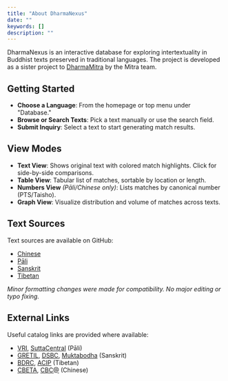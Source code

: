 ```yaml
---
title: "About DharmaNexus"
date: ""
keywords: []
description: ""
---
```


DharmaNexus is an interactive database for exploring intertextuality in Buddhist texts preserved in traditional languages. The project is developed as a sister project to [DharmaMitra](https://dharmamitra.org/) by the Mitra team.


## Getting Started

* **Choose a Language**: From the homepage or top menu under "Database."
* **Browse or Search Texts**: Pick a text manually or use the search field.
* **Submit Inquiry**: Select a text to start generating match results.

## View Modes

* **Text View**: Shows original text with colored match highlights. Click for side-by-side comparisons.
* **Table View**: Tabular list of matches, sortable by location or length.
* **Numbers View** *(Pāli/Chinese only)*: Lists matches by canonical number (PTS/Taisho).
* **Graph View**: Visualize distribution and volume of matches across texts.

## Text Sources

Text sources are available on GitHub:

* [Chinese](https://github.com/dharmamitra/dharmanexus-chinese)
* [Pāli](https://github.com/dharmamitra/dharmanexus-pali)
* [Sanskrit](https://github.com/dharmamitra/dharmanexus-sanskrit)
* [Tibetan](https://github.com/dharmamitra/dharmanexus-tibetan)

*Minor formatting changes were made for compatibility. No major editing or typo fixing.*

## External Links

Useful catalog links are provided where available:

* [VRI](https://tipitaka.org/), [SuttaCentral](https://github.com/suttacentral/bilara-data) (Pāli)
* [GRETIL](http://gretil.sub.uni-goettingen.de/), [DSBC](https://www.dsbcproject.org/), [Muktabodha](https://muktabodha.org/) (Sanskrit)
* [BDRC](https://www.tbrc.org/), [ACIP](https://asianclassics.org/) (Tibetan)
* [CBETA](https://www.cbeta.org/), [CBC@](https://dazangthings.nz/cbc/) (Chinese)
